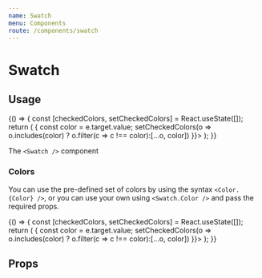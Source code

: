 ```yaml
---
name: Swatch
menu: Components
route: /components/swatch
---
```



# Swatch

## Usage

<Playground>
  {() => {
    const [checkedColors, setCheckedColors] = React.useState([]);
    return (
      <ExampleContainer style={{display: "flex"}}>
        <Swatch checkedColors={checkedColors} onChange={e => {
            const color = e.target.value;
            setCheckedColors(o => o.includes(color) ? o.filter(c => c !== color):[...o, color])
          }}>
          <Color.White />
          <Color.Silver />
          <Color.Black />
          <Color.Pink />
          <Color.Magenta />
          <Color.Red />
          <Color.Beige />
          <Color.Orange />
          <Color.Brown />
          <Color.Yellow />
          <Color.Green />
          <Color.Azure />
          <Color.Aqua />
          <Color.Teal />
          <Color.Turquoise />
          <Color.Blue />
          <Color.ElectricBlue />
          <Color.Lilac />
          <Color.Purple />
          <Color.Violet />
        </Swatch>
      </ExampleContainer>
    );
  }}
</Playground>

The `<Swatch />` component

### Colors

You can use the pre-defined set of colors by using the syntax `<Color.{Color} />`, or you can use your own using `<Swatch.Color />` and pass the required props.

<Playground>
  {() => {
    const [checkedColors, setCheckedColors] = React.useState([]);
    return (
      <ExampleContainer style={{display: "flex"}}>
        <Swatch checkedColors={checkedColors} onChange={e => {
            const color = e.target.value;
            setCheckedColors(o => o.includes(color) ? o.filter(c => c !== color):[...o, color])
          }}>
          <Swatch.Color id="Custom color" bg="#F56565" color="#ECC94B" border="#4299E1" />
        </Swatch>
      </ExampleContainer>
    );
  }}
</Playground>

## Props

<PropsTable of={Swatch} />
